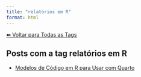 ```yaml
---
title: "relatórios em R"
format: html
---
```


[⬅ Voltar para Todas as Tags](../tags.qmd)

## Posts com a tag **relatórios em R**

- [Modelos de Código em R para Usar com Quarto](/posts/programacao/modelos-r-quarto.html)
